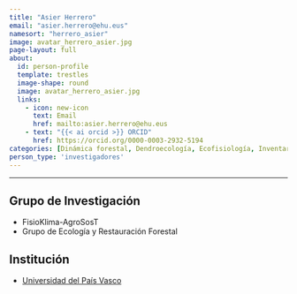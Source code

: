 ```yaml
---
title: "Asier Herrero"
email: "asier.herrero@ehu.eus"  
namesort: "herrero_asier"
image: avatar_herrero_asier.jpg
page-layout: full
about: 
  id: person-profile
  template: trestles
  image-shape: round
  image: avatar_herrero_asier.jpg
  links:
    - icon: new-icon
      text: Email
      href: mailto:asier.herrero@ehu.eus
    - text: "{{< ai orcid >}} ORCID"
      href: https://orcid.org/0000-0003-2932-5194
categories: [Dinámica forestal, Dendroecología, Ecofisiología, Inventario, Interacciones bióticas]
person_type: 'investigadores'
---
```

 
<hr>

:::{#person-profile}

## Grupo de Investigación
- FisioKlima-AgroSosT
- Grupo de Ecología y Restauración Forestal

## Institución
- [Universidad del País Vasco](https://www.ehu.eus/es/)

:::
